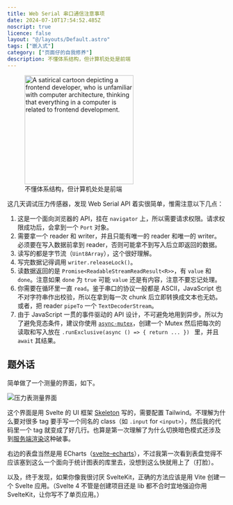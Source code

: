 ```yaml
---
title: Web Serial 串口通信注意事项
date: 2024-07-10T17:54:52.485Z
noscript: true
licence: false
layout: "@/layouts/Default.astro"
tags: ["嵌入式"]
category: ["页面仔的自我修养"]
description: 不懂体系结构，但计算机处处是前端
---
```


<figure>
  <img
    src="/aigc/fe-architecture.webp"
    alt="A satirical cartoon depicting a frontend developer, who is unfamiliar with computer architecture, thinking that everything in a computer is related to frontend development."
    width="250px"
    height="250px"
  />
  <figcaption>不懂体系结构，但计算机处处是前端</figcaption>
</figure>


<Tweet id="1809085263110365233" />

这几天调试压力传感器，发现 Web Serial API 着实很简单，惟需注意以下几点：

1. 这是一个面向浏览器的 API，挂在 `navigator` 上，所以需要请求权限。请求权限成功后，会拿到一个 `Port` 对象。
2. 需要拿一个 reader 和 writer，并且只能有唯一的 reader 和唯一的 writer。必须要在写入数据前拿到 reader，否则可能拿不到写入后立即返回的数据。
3. 读写的都是字节流（`Uint8Array`），这个很好理解。
4. 写完数据记得调用 `writer.releaseLock()`。
5. 读数据返回的是 `Promise<ReadableStreamReadResult<R>>`，有 `value` 和 `done`。注意如果 `done` 为 `true` 可能 `value` 还是有内容，注意不要忘记处理。
6. 你需要在循环里一直 `read`。鉴于串口的协议一般都是 ASCII，JavaScript 也不对字符串作出校验，所以在拿到每一次 chunk 后立即转换成文本也无妨。或者，把 reader `pipeTo` 一个 `TextDecoderStream`。
7. 由于 JavaScript 一贯的事件驱动的 API 设计，不可避免地用到异步。所以为了避免竞态条件，建议你使用 [`async-mutex`](https://www.npmjs.com/package/async-mutex)，创建一个 Mutex 然后把每次的读取和写入放在 `.runExclusive(async () => { return ... }) ` 里，并且 `await` 其结果。

## 题外话

简单做了一个测量的界面，如下。

![压力表测量界面](./pressure-gauge.png)


这个界面是用 Svelte 的 UI 框架 [Skeleton](https://www.skeleton.dev/) 写的，需要配置 Tailwind。不理解为什么要对很多 tag 要手写一个同名的 class（如 `.input` for `<input>`），然后我的代码里一个 tag 就变成了好几行。也算是第一次理解了为什么切换暗色模式还涉及到[服务端渲染](/ssr-alignment-chart)这种破事。

右边的表盘当然是用 ECharts（[svelte-echarts](https://github.com/bherbruck/svelte-echarts)），不过我第一次看到表盘觉得不应该塞到这么一个面向于统计图表的库里去，没想到这么快就用上了（打脸）。

以及，终于发现，如果你像我很讨厌 SvelteKit，正确的方法应该是用 Vite 创建一个 Svelte 应用。（Svelte 4 不管是创建项目还是 lib 都不合时宜地强迫你用 SvelteKit，让你写不了单页应用。）
